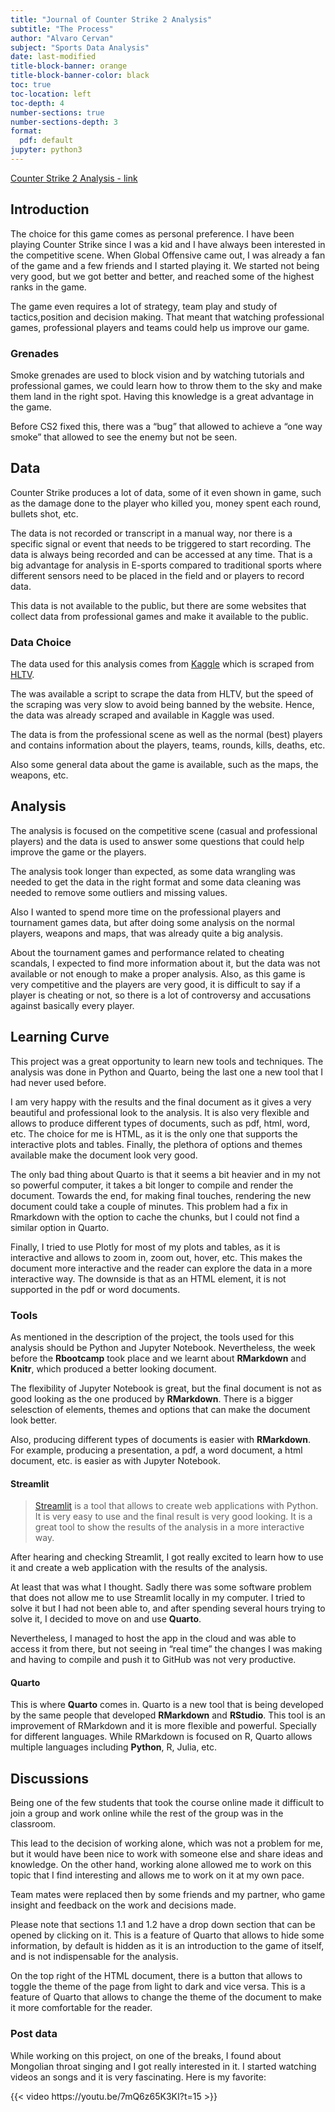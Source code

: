 ```yaml
---
title: "Journal of Counter Strike 2 Analysis"
subtitle: "The Process"
author: "Alvaro Cervan"
subject: "Sports Data Analysis"
date: last-modified
title-block-banner: orange
title-block-banner-color: black
toc: true
toc-location: left
toc-depth: 4
number-sections: true
number-sections-depth: 3
format:
  pdf: default
jupyter: python3
---
```


[Counter Strike 2 Analysis - link](https://jackgraymer.github.io/Sports-Data-Analytics/)

## Introduction

The choice for this game comes as personal preference. I have been playing Counter Strike since I was a kid and I have always been interested in the competitive scene. When Global Offensive came out, I was already a fan of the game and a few friends and I started playing it. We started not being very good, but we got better and better, and reached some of the highest ranks in the game. 

The game even requires a lot of strategy, team play and study of tactics,position and decision making. That meant that watching professional games, professional players and teams could help us improve our game. 

::: {.callout-tip}
### Grenades
Smoke grenades are used to block vision and by watching tutorials and professional games, we could learn how to throw them to the sky and make them land in the right spot. Having this knowledge is a great advantage in the game.

Before CS2 fixed this, there was a "bug" that allowed to achieve a "one way smoke" that allowed to see the enemy but not be seen.
:::

## Data

Counter Strike produces a lot of data, some of it even shown in game, such as the damage done to the player who killed you, money spent each round, bullets shot, etc.

The data is not recorded or transcript in a manual way, nor there is a specific signal or event that needs to be triggered to start recording. The data is always being recorded and can be accessed at any time. That is a big advantage for analysis in E-sports compared to traditional sports where different sensors need to be placed in the field and or players to record data.

This data is not available to the public, but there are some websites that collect data from professional games and make it available to the public.

### Data Choice

The data used for this analysis comes from [Kaggle](https://www.kaggle.com) which is scraped from [HLTV](https://www.hltv.org).

::: {.callout-note}
The was available a script to scrape the data from HLTV, but the speed of the scraping was very slow to avoid being banned by the website. Hence, the data was already scraped and available in Kaggle was used.
:::

The data is from the professional scene as well as the normal (best) players and contains information about the players, teams, rounds, kills, deaths, etc.

Also some general data about the game is available, such as the maps, the weapons, etc. 

## Analysis

The analysis is focused on the competitive scene (casual and professional players) and the data is used to answer some questions that could help improve the game or the players.

The analysis took longer than expected, as some data wrangling was needed to get the data in the right format and some data cleaning was needed to remove some outliers and missing values.

Also I wanted to spend more time on the professional players and tournament games data, but after doing some analysis on the normal players, weapons and maps, that was already quite a big analysis.

About the tournament games and performance related to cheating scandals, I expected to find more information about it, but the data was not available or not enough to make a proper analysis. Also, as this game is very competitive and the players are very good, it is difficult to say if a player is cheating or not, so there is a lot of controversy and accusations against basically every player.

## Learning Curve

This project was a great opportunity to learn new tools and techniques. The analysis was done in Python and Quarto, being the last one a new tool that I had never used before. 

I am very happy with the results and the final document as it gives a very beautiful and professional look to the analysis. It is also very flexible and allows to produce different types of documents, such as pdf, html, word, etc.
The choice for me is HTML, as it is the only one that supports the interactive plots and tables. Finally, the plethora of options and themes available make the document look very good.

The only bad thing about Quarto is that it seems a bit heavier and in my not so powerful computer, it takes a bit longer to compile and render the document. Towards the end, for making final touches, rendering the new document could take a couple of minutes.
This problem had a fix in Rmarkdown with the option to cache the chunks, but I could not find a similar option in Quarto.

Finally, I tried to use Plotly for most of my plots and tables, as it is interactive and allows to zoom in, zoom out, hover, etc. This makes the document more interactive and the reader can explore the data in a more interactive way. The downside is that as an HTML element, it is not supported in the pdf or word documents.

### Tools

As mentioned in the description of the project, the tools used for this analysis should be Python and Jupyter Notebook. Nevertheless, the week before the **Rbootcamp** took place and we learnt about **RMarkdown** and **Knitr**, which produced a better looking document.

The flexibility of Jupyter Notebook is great, but the final document is not as good looking as the one produced by **RMarkdown**. There is a bigger selesction of elements, themes and options that can make the document look better.

Also, producing different types of documents is easier with **RMarkdown**. For example, producing a presentation, a pdf, a word document, a html document, etc. is easier as with Jupyter Notebook.

#### Streamlit

> [Streamlit](https://streamlit.io/) is a tool that allows to create web applications with Python. It is very easy to use and the final result is very good looking. It is a great tool to show the results of the analysis in a more interactive way.

After hearing and checking Streamlit, I got really excited to learn how to use it and create a web application with the results of the analysis. 

At least that was what I thought. Sadly there was some software problem that does not allow me to use Streamlit locally in my computer. I tried to solve it but I had not been able to, and after spending several hours trying to solve it, I decided to move on and use **Quarto**.

Nevertheless, I managed to host the app in the cloud and was able to access it from there, but not seeing in "real time" the changes I was making and having to compile and push it to GitHub was not very productive.

#### Quarto

This is where **Quarto** comes in. Quarto is a new tool that is being developed by the same people that developed **RMarkdown** and **RStudio**. This tool is an improvement of RMarkdown and it is more flexible and powerful. Specially for different languages. While RMarkdown is focused on R, Quarto allows multiple languages including **Python**, R, Julia, etc. 

## Discussions

Being one of the few students that took the course online made it difficult to join a group and work online while the rest of the group was in the classroom.

This lead to the decision of working alone, which was not a problem for me, but it would have been nice to work with someone else and share ideas and knowledge. On the other hand, working alone allowed me to work on this topic that I find interesting and allows me to work on it at my own pace.

Team mates were replaced then by some friends and my partner, who game insight and feedback on the work and decisions made.

::: {.callout-warning}

Please note that sections 1.1 and 1.2 have a drop down section that can be opened by clicking on it. This is a feature of Quarto that allows to hide some information, by default is hidden as it is an introduction to the game of itself, and is not indispensable for the analysis.
:::

::: {.callout-tip}

On the top right of the HTML document, there is a button that allows to toggle the theme of the page from light to dark and vice versa. This is a feature of Quarto that allows to change the theme of the document to make it more comfortable for the reader.
:::

::: {.callout-important}
### Post data
While working on this project, on one of the breaks, I found about Mongolian throat singing and I got really interested in it. I started watching videos an songs and it is very fascinating.
Here is my favorite:

{{< video https://youtu.be/7mQ6z65K3KI?t=15 >}}

:::